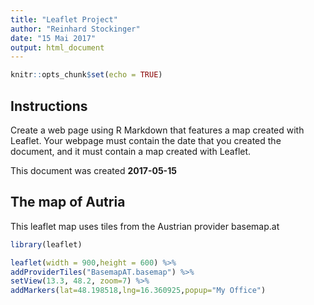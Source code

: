 ```yaml
---
title: "Leaflet Project"
author: "Reinhard Stockinger"
date: "15 Mai 2017"
output: html_document
---
```


```r
knitr::opts_chunk$set(echo = TRUE)
```

## Instructions

Create a web page using R Markdown that features a map created with Leaflet.
Your webpage must contain the date that you created the document, and it must contain a map created with Leaflet.

This document was created **2017-05-15**

## The map of Autria

This leaflet map uses tiles from the Austrian provider basemap.at

```r
library(leaflet)

leaflet(width = 900,height = 600) %>%
addProviderTiles("BasemapAT.basemap") %>%
setView(13.3, 48.2, zoom=7) %>%
addMarkers(lat=48.198518,lng=16.360925,popup="My Office")
```
